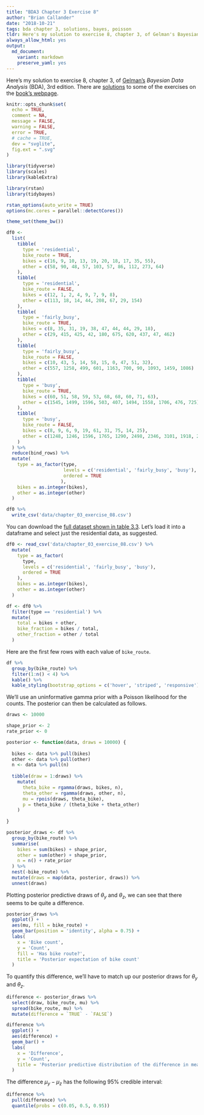 ```yaml
---
title: "BDA3 Chapter 3 Exercise 8"
author: "Brian Callander"
date: "2018-10-21"
tags: bda chapter 3, solutions, bayes, poisson
tldr: Here's my solution to exercise 8, chapter 3, of Gelman's Bayesian Data Analysis (BDA), 3rd edition.
always_allow_html: yes
output: 
  md_document:
    variant: markdown
    preserve_yaml: yes
---
```


Here's my solution to exercise 8, chapter 3, of [Gelman's](https://andrewgelman.com/) *Bayesian Data Analysis* (BDA), 3rd edition. There are [solutions](http://www.stat.columbia.edu/~gelman/book/solutions.pdf) to some of the exercises on the [book's webpage](http://www.stat.columbia.edu/~gelman/book/).

<!--more-->

<div style="display:none">
  $\DeclareMathOperator{\dbinomial}{Binomial}
   \DeclareMathOperator{\dbern}{Bernoulli}
   \DeclareMathOperator{\dpois}{Poisson}
   \DeclareMathOperator{\dnorm}{Normal}
   \DeclareMathOperator{\dt}{t}
   \DeclareMathOperator{\dcauchy}{Cauchy}
   \DeclareMathOperator{\dexponential}{Exp}
   \DeclareMathOperator{\duniform}{Uniform}
   \DeclareMathOperator{\dgamma}{Gamma}
   \DeclareMathOperator{\dinvgamma}{InvGamma}
   \DeclareMathOperator{\invlogit}{InvLogit}
   \DeclareMathOperator{\logit}{Logit}
   \DeclareMathOperator{\ddirichlet}{Dirichlet}
   \DeclareMathOperator{\dbeta}{Beta}$
</div>

```r
knitr::opts_chunk$set(
  echo = TRUE,
  comment = NA,
  message = FALSE,
  warning = FALSE,
  error = TRUE,
  # cache = TRUE,
  dev = "svglite",
  fig.ext = ".svg" 
)

library(tidyverse)
library(scales)
library(kableExtra)

library(rstan)
library(tidybayes)

rstan_options(auto_write = TRUE)
options(mc.cores = parallel::detectCores())

theme_set(theme_bw())

```

```r
df0 <- 
  list(
    tibble(
      type = 'residential',
      bike_route = TRUE,
      bikes = c(16, 9, 10, 13, 19, 20, 18, 17, 35, 55),
      other = c(58, 90, 48, 57, 103, 57, 86, 112, 273, 64)
    ),
    tibble(
      type = 'residential',
      bike_route = FALSE,
      bikes = c(12, 1, 2, 4, 9, 7, 9, 8),
      other = c(113, 18, 14, 44, 208, 67, 29, 154)
    ),
    tibble(
      type = 'fairly_busy',
      bike_route = TRUE,
      bikes = c(8, 35, 31, 19, 38, 47, 44, 44, 29, 18),
      other = c(29, 415, 425, 42, 180, 675, 620, 437, 47, 462)
    ),
    tibble(
      type = 'fairly_busy',
      bike_route = FALSE,
      bikes = c(10, 43, 5, 14, 58, 15, 0, 47, 51, 32),
      other = c(557, 1258, 499, 601, 1163, 700, 90, 1093, 1459, 1086)
    ),
    tibble(
      type = 'busy',
      bike_route = TRUE,
      bikes = c(60, 51, 58, 59, 53, 68, 68, 60, 71, 63),
      other = c(1545, 1499, 1596, 503, 407, 1494, 1558, 1706, 476, 725)
    ),
    tibble(
      type = 'busy',
      bike_route = FALSE,
      bikes = c(8, 9, 6, 9, 19, 61, 31, 75, 14, 25),
      other = c(1248, 1246, 1596, 1765, 1290, 2498, 2346, 3101, 1918, 2318)
    )
  ) %>% 
  reduce(bind_rows) %>% 
  mutate(
    type = as_factor(type, 
                     levels = c('residential', 'fairly_busy', 'busy'), 
                     ordered = TRUE
                    ),
    bikes = as.integer(bikes),
    other = as.integer(other)
  )

df0 %>% 
  write_csv('data/chapter_03_exercise_08.csv')

```

You can download the [full dataset shown in table 3.3](data/chapter_03_exercise_08.csv). Let's load it into a dataframe and select just the residential data, as suggested.

```r
df0 <- read_csv('data/chapter_03_exercise_08.csv') %>% 
  mutate(
    type = as_factor(
      type, 
      levels = c('residential', 'fairly_busy', 'busy'), 
      ordered = TRUE
    ),
    bikes = as.integer(bikes),
    other = as.integer(other)
  )

df <- df0 %>% 
  filter(type == 'residential') %>% 
  mutate(
    total = bikes + other,
    bike_fraction = bikes / total,
    other_fraction = other / total
  )
```

Here are the first few rows with each value of `bike_route`.

```r
df %>% 
  group_by(bike_route) %>% 
  filter(1:n() < 4) %>% 
  kable() %>% 
  kable_styling(bootstrap_options = c('hover', 'striped', 'responsive'))
```

We'll use an uninformative gamma prior with a Poisson likelihood for the counts. The posterior can then be calculated as follows.

```r
draws <- 10000

shape_prior <- 2
rate_prior <- 0

posterior <- function(data, draws = 10000) {
  
  bikes <- data %>% pull(bikes)
  other <- data %>% pull(other)
  n <- data %>% pull(n)
  
  tibble(draw = 1:draws) %>%
    mutate(
      theta_bike = rgamma(draws, bikes, n),
      theta_other = rgamma(draws, other, n),
      mu = rpois(draws, theta_bike),
      p = theta_bike / (theta_bike + theta_other)
    )
  
}

posterior_draws <- df %>% 
  group_by(bike_route) %>% 
  summarise(
    bikes = sum(bikes) + shape_prior,
    other = sum(other) + shape_prior,
    n = n() + rate_prior
  ) %>% 
  nest(-bike_route) %>% 
  mutate(draws = map(data, posterior, draws)) %>% 
  unnest(draws)

```

Plotting posterior predictive draws of $\theta_y$ and $\theta_z$, we can see that there seems to be quite a difference.

```r
posterior_draws %>% 
  ggplot() +
  aes(mu, fill = bike_route) +
  geom_bar(position = 'identity', alpha = 0.75) +
  labs(
    x = 'Bike count',
    y = 'Count',
    fill = 'Has bike route?',
    title = 'Posterior expectation of bike count'
  )
```

To quantify this difference, we'll have to match up our posterior draws for $\theta_y$ and $\theta_z$.

```r
difference <- posterior_draws %>% 
  select(draw, bike_route, mu) %>% 
  spread(bike_route, mu) %>% 
  mutate(difference = `TRUE` - `FALSE`) 
```

```r
difference %>% 
  ggplot() +
  aes(difference) +
  geom_bar() +
  labs(
    x = 'Difference',
    y = 'Count',
    title = 'Posterior predictive distribution of the difference in means'
  )
```

The difference $\mu_y - \mu_z$ has the following 95% credible interval:

```r
difference %>% 
  pull(difference) %>% 
  quantile(probs = c(0.05, 0.5, 0.95))
```
